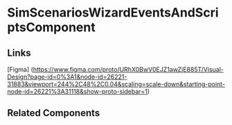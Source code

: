 <!-- sim-scenarios-wizard-events-and-scripts.stories.mdx -->


<Meta
  title="QTD Components/designanddevelopment/simulators-scenarios/simulator-scenarios-wizard/sim-scenarios-wizard-events-and-scripts/README"
  component={SimScenariosWizardEventsAndScriptsComponent}
/>

# SimScenariosWizardEventsAndScriptsComponent

<ArgsTable of={SimScenariosWizardEventsAndScriptsComponent} />

## Links

[Figma] (https://www.figma.com/proto/URhX0BwV0EJZ1awZjE885T/Visual-Design?page-id=0%3A1&node-id=26221-31883&viewport=244%2C48%2C0.04&scaling=scale-down&starting-point-node-id=26221%3A31118&show-proto-sidebar=1)

## Related Components
